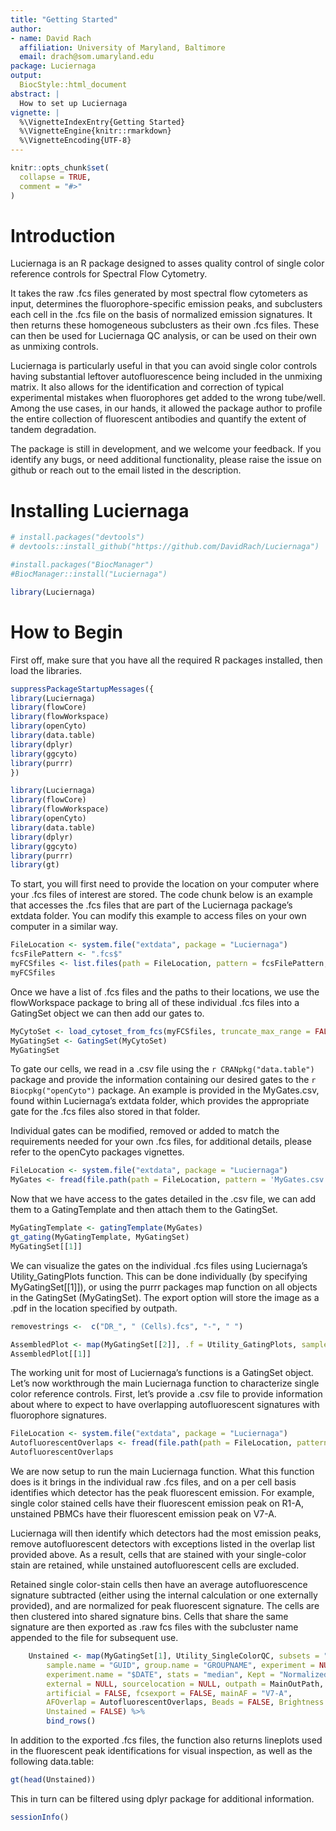 ```yaml
---
title: "Getting Started"
author:
- name: David Rach
  affiliation: University of Maryland, Baltimore
  email: drach@som.umaryland.edu
package: Luciernaga
output:
  BiocStyle::html_document
abstract: |
  How to set up Luciernaga
vignette: |
  %\VignetteIndexEntry{Getting Started}
  %\VignetteEngine{knitr::rmarkdown}
  %\VignetteEncoding{UTF-8}
---
```


```r
knitr::opts_chunk$set(
  collapse = TRUE,
  comment = "#>"
)
```

# Introduction

Luciernaga is an R package designed to asses quality control of single color reference controls for Spectral Flow Cytometry. 

It takes the raw .fcs files generated by most spectral flow cytometers as
input, determines the fluorophore-specific emission peaks, and subclusters
each cell in the .fcs file on the basis of normalized emission signatures.
It then returns these homogeneous subclusters as their own .fcs files.
These can then be used for Luciernaga QC analysis, or can be used on their
own as unmixing controls. 

Luciernaga is particularly useful in that you can avoid single color
controls having substantial leftover autofluorescence being included in
the unmixing matrix. It also allows for the identification and correction
of typical experimental mistakes when fluorophores get added to the wrong
tube/well. Among the use cases, in our hands, it allowed the package
author to profile the entire collection of fluorescent antibodies and
quantify the extent of tandem degradation.

The package is still in development, and we welcome your feedback. If you
identify any bugs, or need additional functionality, please raise the
issue on github or reach out to the email listed in the description.  


# Installing Luciernaga

```r
# install.packages("devtools")
# devtools::install_github("https://github.com/DavidRach/Luciernaga")

#install.packages("BiocManager")
#BiocManager::install("Luciernaga")

library(Luciernaga)
```


# How to Begin


First off, make sure that you have all the required R packages installed, then
load the libraries. 

```r
suppressPackageStartupMessages({
library(Luciernaga)
library(flowCore)
library(flowWorkspace)
library(openCyto)
library(data.table)
library(dplyr)
library(ggcyto)
library(purrr)  
})
```

```r
library(Luciernaga)
library(flowCore)
library(flowWorkspace)
library(openCyto)
library(data.table)
library(dplyr)
library(ggcyto)
library(purrr)
library(gt)
```

To start, you will first need to provide the location on your computer where
your .fcs files of interest are stored. The code chunk below is an example that
accesses the .fcs files that are part of the Luciernaga package's extdata folder.
You can modify this example to access files on your own computer in a similar
way.  

```r
FileLocation <- system.file("extdata", package = "Luciernaga")
fcsFilePattern <- ".fcs$"
myFCSfiles <- list.files(path = FileLocation, pattern = fcsFilePattern, full.names = TRUE, recursive = TRUE)
myFCSfiles
```

Once we have a list of .fcs files and the paths to their locations, we use the
flowWorkspace package to bring all of these individual .fcs files into a
GatingSet object we can then add our gates to.  

```r
MyCytoSet <- load_cytoset_from_fcs(myFCSfiles, truncate_max_range = FALSE, transform = FALSE)
MyGatingSet <- GatingSet(MyCytoSet)
MyGatingSet
```

To gate our cells, we read in a .csv file using the `r CRANpkg("data.table")`
package and provide the information containing our desired gates to the 
`r Biocpkg("openCyto")` package. An example is provided in the MyGates.csv,
found within Luciernaga's extdata folder, which provides the appropriate gate
for the .fcs files also stored in that folder.

Individual gates can be modified, removed or added to match the requirements
needed for your own .fcs files, for additional details, please refer to the
openCyto packages vignettes. 

```r
FileLocation <- system.file("extdata", package = "Luciernaga")
MyGates <- fread(file.path(path = FileLocation, pattern = 'MyGates.csv'))
```

Now that we have access to the gates detailed in the .csv file, we can add them
to a GatingTemplate and then attach them to the GatingSet. 

```r
MyGatingTemplate <- gatingTemplate(MyGates)
gt_gating(MyGatingTemplate, MyGatingSet)
MyGatingSet[[1]]
```

We can visualize the gates on the individual .fcs files using Luciernaga's
Utility_GatingPlots function. This can be done individually (by specifying
MyGatingSet[[1]]), or using the purrr packages map function on all objects in the
GatingSet (MyGatingSet). The export option will store the image as a .pdf in the
location specified by outpath. 

```r
removestrings <-  c("DR_", " (Cells).fcs", "-", " ")

AssembledPlot <- map(MyGatingSet[[2]], .f = Utility_GatingPlots, sample.name = "GUID", removestrings = removestrings, experiment = "Test", experiment.name = NULL, condition = "Test", condition.name = NULL, subset = "root", bins = 270, clearance = 0.2, gtFile = MyGates, outpath = NULL, export = FALSE)
AssembledPlot[[1]]
```

The working unit for most of Luciernaga's functions is a GatingSet object. Let's
now workthrough the main Luciernaga function to characterize single color
reference controls. First, let's provide a .csv file to provide information about
where to expect to have overlapping autofluorescent signatures with fluorophore
signatures. 

```r
FileLocation <- system.file("extdata", package = "Luciernaga")
AutofluorescentOverlaps <- fread(file.path(path = FileLocation, pattern = "AutofluorescentOverlaps.csv"))
AutofluorescentOverlaps
```

We are now setup to run the main Luciernaga function. What this function
does is it brings in the individual raw .fcs files, and on a per cell
basis identifies which detector has the peak fluorescent emission. For
example, single color stained cells have their fluorescent emission peak
on R1-A, unstained PBMCs have their fluorescent emission peak on V7-A. 


Luciernaga will then identify which detectors had the most emission peaks,
remove autofluorescent detectors with exceptions listed in the overlap
list provided above. As a result, cells that are stained with your
single-color stain are retained, while unstained autofluorescent cells are
excluded. 

Retained single color-stain cells then have an average autofluorescence
signature subtracted (either using the internal calculation or one
externally provided), and are normalized for peak fluorescent signature.
The cells are then clustered into shared signature bins. Cells that share
the same signature are then exported as .raw fcs files with the subcluster
name appended to the file for subsequent use. 


```r
    Unstained <- map(MyGatingSet[1], Utility_SingleColorQC, subsets = "lymphocytes",
        sample.name = "GUID", group.name = "GROUPNAME", experiment = NULL,
        experiment.name = "$DATE", stats = "median", Kept = "Normalized",
        external = NULL, sourcelocation = NULL, outpath = MainOutPath,
        artificial = FALSE, fcsexport = FALSE, mainAF = "V7-A",
        AFOverlap = AutofluorescentOverlaps, Beads = FALSE, Brightness = TRUE, 
        Unstained = FALSE) %>%
        bind_rows()
```

In addition to the exported .fcs files, the function also returns
lineplots used in the fluorescent peak identifications for visual
inspection, as well as the following data.table: 


```r
gt(head(Unstained))
```

This in turn can be filtered using dplyr package for additional information. 



```r
sessionInfo()
```
